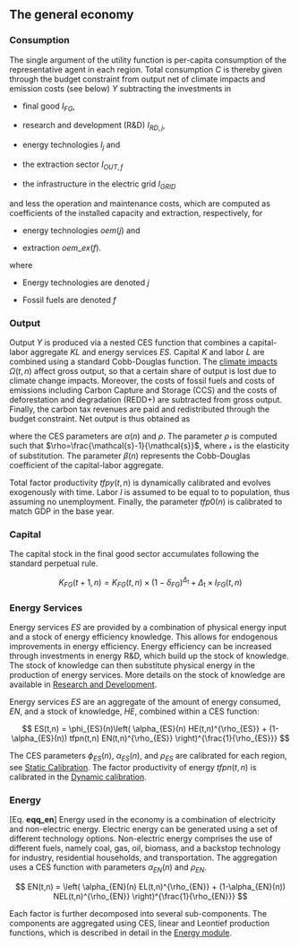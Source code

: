 ## The general economy 

### Consumption

The single argument of the utility function is per-capita consumption of the representative agent in each region. Total consumption  $C$ is thereby given through the budget constraint from output net of climate impacts and emission costs (see below) $Y$ subtracting the investments in

*  final good $I_{FG}$,

*  research and development (R&D) $I_{RD,j}$,

*  energy technologies $I_j$ and 

*  the extraction sector $I_{OUT,f}$

*  the infrastructure in the electric grid $I_{GRID}$

and less the operation and maintenance costs, which are computed as coefficients of the installed capacity and extraction, respectively, for

*  energy technologies $oem(j)$ and 

*  extraction $oem\_ex(f)$.

\begin{align*}
    C(t,n) = & Y(t,n) \\
             & - I_{FG}(t,n) \\
             & - \sum_j\left( I_{RD,j}(t,n) + I_j(t,n) + (oem_j(t,n)*K_j(t,n)) \right) \\
             & - \sum_f \left( I_{OUT,f}(t,n) +  (oem\_ex_f*Q_{OUT,f}(t,n)) \right) \\
             & - I_{GRID}(t,n) \\
             & - I(PRADA,t,n) - I(SCAP,t,n) - I(RADA,t,n) \\
\end{align*}

where

*  Energy technologies are denoted $j$

*  Fossil fuels are denoted $f$

### Output

Output $Y$ is produced via a nested CES function that combines a capital-labor
aggregate $KL$ and energy services $ES$.
Capital $K$ and labor $L$ are combined using a standard Cobb-Douglas function.
The [climate impacts](mod_damage) $\Omega(t,n)$ affect gross output, so that a certain share of output is lost due to climate change impacts.
Moreover, the costs of fossil fuels and costs of emissions including Carbon Capture and Storage (CCS) and the costs of deforestation and degradation (REDD+) are subtracted from gross output.
Finally, the carbon tax revenues are paid and redistributed through the budget constraint.
Net output is thus obtained as 

\begin{align*}
    Y(t,n) = & \frac{  tfp0(n)
                      \left( \alpha(n)
                        \left( tfpy(t,n) K_{FG}(t,n)^{\beta(n)}l(t,n)^{(1-\beta(n))}
                        \right)^{\rho} + 
                        (1-\alpha(n)) ES^{\rho}(t,n)
                      \right)^{\frac{1}{\rho}}
                    }{\Omega(t,n)} \\
              &-  \sum_f C_f(t,n)\\
              &- \sum_j C_j(t,n)\\
              &- \sum_e C_e(t,n)\\
              &- \sum_{ghg} C_{ghg}(t,n),
\end{align*}

where the CES parameters are $\alpha(n)$ and
$\rho$. The parameter $\rho$ is computed
such that $\rho=\frac{\mathcal{s}-1}{\mathcal{s}}$,
where $\mathcal{s}$ is the elasticity of substitution.
The parameter $\beta(n)$ represents the Cobb-Douglas coefficient of the capital-labor aggregate.

Total factor productivity $tfpy(t,n)$ is dynamically calibrated and evolves exogenously with time.
Labor $l$ is assumed to be equal to to population, thus assuming no unemployment.
Finally, the parameter $tfp0(n)$ is calibrated to match GDP in the base year.


### Capital

The capital stock in the final good sector accumulates following the standard perpetual rule.

$$
    K_{FG}(t+1,n) = K_{FG}(t,n)\times(1-\delta_{FG})^{\Delta_{\text{t}}} +
                 \Delta_{\text{t}}\times I_{FG}(t,n)
$$


### Energy Services

Energy services $ES$ are provided by a combination of physical energy input
and a stock of energy efficiency knowledge.
This allows for endogenous improvements in energy efficiency.
Energy efficiency can be increased through investments in energy R&D,
which build up the stock of knowledge. The stock of
knowledge can then substitute physical energy
in the production of energy services.
More details on the stock of knowledge are
available in [Research and Development](mod_knowledge).

Energy services $ES$ are an aggregate of the amount of energy consumed, $EN$, and a stock of
knowledge, $HE$, combined within a CES function:

$$
    ES(t,n) = \phi_{ES}(n)\left(
                       \alpha_{ES}(n) HE(t,n)^{\rho_{ES}} +
                       (1-\alpha_{ES}(n)) tfpn(t,n) EN(t,n)^{\rho_{ES}}
                       \right)^{\frac{1}{\rho_{ES}}}
$$

The CES parameters $\phi_{ES}(n)$, $\alpha_{ES}(n)$, and $\rho_{ES}$ are calibrated for each region, see [Static Calibration](static_calibration). The factor productivity of energy $tfpn(t,n)$ is calibrated in the [Dynamic calibration](mod_dynamic_calibration).


### Energy

[Eq. **eqq_en**]
Energy used in the economy is a combination of electricity and non-electric energy.
Electric energy can be generated using a set of different technology options. Non-electric energy comprises the use of different fuels, namely coal, gas, oil, biomass, and a backstop technology for industry, residential households, and transportation. The aggregation uses a CES function with parameters $\alpha_{EN}(n)$ and $\rho_{EN}$.

$$
    EN(t,n) =   \left(
                       \alpha_{EN}(n) EL(t,n)^{\rho_{EN}} +
                       (1-\alpha_{EN}(n)) NEL(t,n)^{\rho_{EN}}
                \right)^{\frac{1}{\rho_{EN}}}
$$

Each factor is further decomposed into several sub-components. The components are aggregated using CES, linear and Leontief production functions, which is described in detail in the [Energy module](mod_energy).


